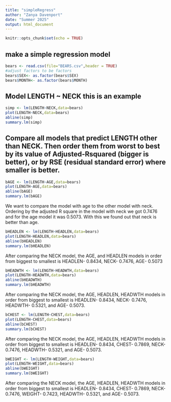 ```yaml
---
title: "simpleRegress"
author: "Zanya Davenport"
date: "Summer 2025"
output: html_document
---
```


```r
knitr::opts_chunk$set(echo = TRUE)
```

## make a simple regression model

```r
bears <- read.csv(file="BEARS.csv",header = TRUE)
#adjust factors to be factors
bears$SEX<- as.factor(bears$SEX)
bears$MONTH<- as.factor(bears$MONTH)
```

## Model LENGTH ~ NECK  this is an example  

```r
simp <- lm(LENGTH~NECK,data=bears)
plot(LENGTH~NECK,data=bears)
abline(simp)
summary.lm(simp)
```



## Compare all models that predict LENGTH other than NECK. Then order them from worst to best by its value of Adjusted-Rsquared (bigger is better), or by RSE (residual standard error) where smaller is better. 

```r
bAGE <- lm(LENGTH~AGE,data=bears)
plot(LENGTH~AGE,data=bears)
abline(bAGE)
summary.lm(bAGE)
```

We want to compare the model with age to the other model with neck. Ordering by the adjusted R square in the model with neck we got 0.7476 and for the age model it was 0.5073. With this we found out that neck is better than age.

```r
bHEADLEN <- lm(LENGTH~HEADLEN,data=bears)
plot(LENGTH~HEADLEN,data=bears)
abline(bHEADLEN)
summary.lm(bHEADLEN)
```

After comparing the NECK model, the AGE, and HEADLEN models in order from biggest to smallest is HEADLEN- 0.8434, NECK- 0.7476, AGE- 0.5073

```r
bHEADWTH <- lm(LENGTH~HEADWTH,data=bears)
plot(LENGTH~HEADWTH,data=bears)
abline(bHEADWTH)
summary.lm(bHEADWTH)
```

After comparing the NECK model, the AGE, HEADLEN, HEADWTH models in order from biggest to smallest is HEADLEN- 0.8434, NECK- 0.7476, HEADWTH- 0.5321, and AGE- 0.5073.


```r
bCHEST <- lm(LENGTH~CHEST,data=bears)
plot(LENGTH~CHEST,data=bears)
abline(bCHEST)
summary.lm(bCHEST)
```

After comparing the NECK model, the AGE, HEADLEN, HEADWTH models in order from biggest to smallest is HEADLEN- 0.8434, CHEST- 0.7869, NECK- 0.7476, HEADWTH- 0.5321, and AGE- 0.5073.

```r
bWEIGHT <- lm(LENGTH~WEIGHT,data=bears)
plot(LENGTH~WEIGHT,data=bears)
abline(bWEIGHT)
summary.lm(bWEIGHT)
```

After comparing the NECK model, the AGE, HEADLEN, HEADWTH models in order from biggest to smallest is HEADLEN- 0.8434, CHEST- 0.7869, NECK- 0.7476, WEIGHT- 0.7423, HEADWTH- 0.5321, and AGE- 0.5073.